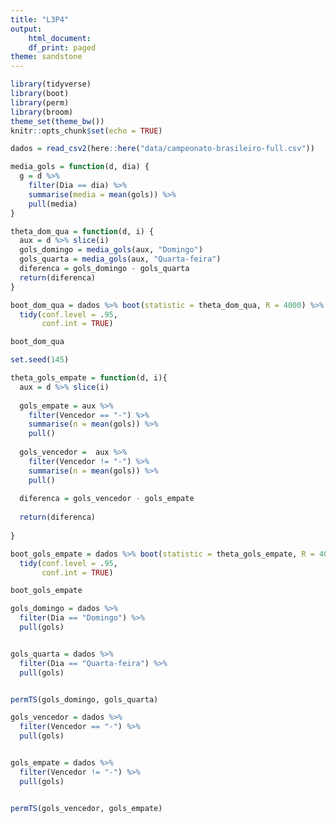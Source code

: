 ```yaml
---
title: "L3P4"
output:
    html_document:
    df_print: paged
theme: sandstone
---
```


```r
library(tidyverse)
library(boot)
library(perm)
library(broom)
theme_set(theme_bw())
knitr::opts_chunk$set(echo = TRUE)
```

```r
dados = read_csv2(here::here("data/campeonato-brasileiro-full.csv"))
```

```r

media_gols = function(d, dia) {
  g = d %>%
    filter(Dia == dia) %>%
    summarise(media = mean(gols)) %>% 
    pull(media)
}

theta_dom_qua = function(d, i) {
  aux = d %>% slice(i)
  gols_domingo = media_gols(aux, "Domingo")
  gols_quarta = media_gols(aux, "Quarta-feira")
  diferenca = gols_domingo - gols_quarta
  return(diferenca)
}

boot_dom_qua = dados %>% boot(statistic = theta_dom_qua, R = 4000) %>% 
  tidy(conf.level = .95,
       conf.int = TRUE)

```


```r
boot_dom_qua
```


```r
set.seed(145)

theta_gols_empate = function(d, i){
  aux = d %>% slice(i)
  
  gols_empate = aux %>% 
    filter(Vencedor == "-") %>% 
    summarise(n = mean(gols)) %>% 
    pull()
  
  gols_vencedor =  aux %>% 
    filter(Vencedor != "-") %>% 
    summarise(n = mean(gols)) %>% 
    pull()
  
  diferenca = gols_vencedor - gols_empate
  
  return(diferenca)
  
}

boot_gols_empate = dados %>% boot(statistic = theta_gols_empate, R = 4000) %>% 
  tidy(conf.level = .95,
       conf.int = TRUE)
```

```r
boot_gols_empate
```

```r
gols_domingo = dados %>% 
  filter(Dia == "Domingo") %>% 
  pull(gols)


gols_quarta = dados %>% 
  filter(Dia == "Quarta-feira") %>% 
  pull(gols)


permTS(gols_domingo, gols_quarta)

```
```r
gols_vencedor = dados %>% 
  filter(Vencedor == "-") %>% 
  pull(gols)


gols_empate = dados %>% 
  filter(Vencedor != "-") %>% 
  pull(gols)


permTS(gols_vencedor, gols_empate)

```
 
